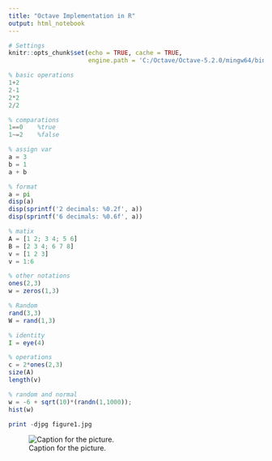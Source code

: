```yaml
---
title: "Octave Implementation in R"
output: html_notebook
---
```


```r
# Settings
knitr::opts_chunk$set(echo = TRUE, cache = TRUE,
                      engine.path = 'C:/Octave/Octave-5.2.0/mingw64/bin/octave-cli.exe')
```

```octave
% basic operations
1+2
2-1
2*2
2/2

% comparations
1==0    %true
1~=2    %false

% assign var
a = 3
b = 1
a + b

% format
a = pi
disp(a)
disp(sprintf('2 decimals: %0.2f', a))
disp(sprintf('6 decimals: %0.6f', a))
```

```octave
% matix
A = [1 2; 3 4; 5 6]
B = [2 3 4; 6 7 8]
v = [1 2 3]
v = 1:6

% other notations
ones(2,3)
w = zeros(1,3)

% Random
rand(3,3)
W = rand(1,3)

% identity
I = eye(4)

% operations
c = 2*ones(2,3)
size(A)
length(v)

```

```octave
% random and normal
w = -6 + sqrt(10)*(randn(1,1000));
hist(w)

print -djpg figure1.jpg
```
![Caption for the picture.](figure1.jpg)






